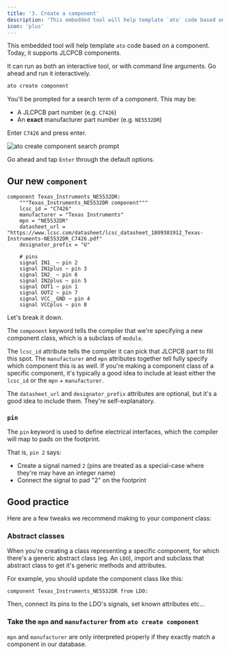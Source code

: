```yaml
---
title: '3. Create a component'
description: 'This embedded tool will help template `ato` code based on a component. Today, it supports JLCPCB components.'
icon: 'plus'
---
```


This embedded tool will help template `ato` code based on a component. Today, it supports JLCPCB components.

It can run as both an interactive tool, or with command line arguments. Go ahead and run it interactively.

```bash
ato create component
```

You'll be prompted for a search term of a component. This may be:

 - A JLCPCB part number (e.g. `C7426`)
 - An **exact** manufacturer part number (e.g. `NE5532DR`)

Enter `C7426` and press enter.

<Frame caption="ato create component search">
  <img src="./assets/ato-create-component-search.png" alt="ato create component search prompt" />
</Frame>

Go ahead and tap `Enter` through the default options.

## Our new `component`

```ato
component Texas_Instruments_NE5532DR:
    """Texas_Instruments_NE5532DR component"""
    lcsc_id = "C7426"
    manufacturer = "Texas Instruments"
    mpn = "NE5532DR"
    datasheet_url = "https://www.lcsc.com/datasheet/lcsc_datasheet_1809301912_Texas-Instruments-NE5532DR_C7426.pdf"
    designator_prefix = "U"

    # pins
    signal IN1_ ~ pin 2
    signal IN1plus ~ pin 3
    signal IN2_ ~ pin 6
    signal IN2plus ~ pin 5
    signal OUT1 ~ pin 1
    signal OUT2 ~ pin 7
    signal VCC__GND ~ pin 4
    signal VCCplus ~ pin 8
```

Let's break it down.

The `component` keyword tells the compiler that we're specifying a new component class, which is a subclass of `module`.

The `lcsc_id` attribute tells the compiler it can pick that JLCPCB part to fill this spot.
The `manufacturer` and `mpn` attributes together tell fully specify which component this is as well.
If you're making a component class of a specific component, it's typically a good idea to include at least either the `lcsc_id` or the `mpn` + `manufacturer`.

The `datasheet_url` and `designator_prefix` attributes are optional, but it's a good idea to include them. They're self-explanatory.

### `pin`

The `pin` keyword is used to define electrical interfaces, which the compiler will map to pads on the footprint.

That is, `pin 2` says:

- Create a signal named `2` (pins are treated as a special-case where they're may have an integer name)
- Connect the signal to pad "2" on the footprint

## Good practice

Here are a few tweaks we recommend making to your component class:

### Abstract classes

When you're creating a class representing a specific component, for which there's a generic abstract class (eg. An `LDO`), import and subclass that abstract class to get it's generic methods and attributes.

For example, you should update the component class like this:

```ato
component Texas_Instruments_NE5532DR from LDO:
```

Then, connect its pins to the LDO's signals, set known attributes etc...

### Take the `mpn` and `manufacturer` from `ato create component`

`mpn` and `manufacturer` are only interpreted properly if they exactly match a component in our database.
